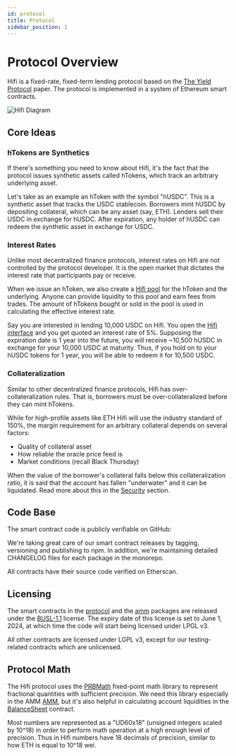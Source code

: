 ```yaml
---
id: protocol
title: Protocol
sidebar_position: 1
---
```



# Protocol Overview

Hifi is a fixed-rate, fixed-term lending protocol based on the [The Yield
Protocol](https://yield.is/YieldSpace.pdf) paper. The protocol is implemented in a system
of Ethereum smart contracts.

![Hifi Diagram](/img/overview/diagram.png)

## Core Ideas

### hTokens are Synthetics

If there's something you need to know about Hifi, it's the fact that the protocol issues synthetic assets called
hTokens, which track an arbitrary underlying asset.

Let's take as an example an hToken with the symbol "hUSDC". This is a synthetic asset that tracks the USDC stablecoin. Borrowers mint hUSDC by
depositing collateral, which can be any asset (say, ETH). Lenders sell their USDC in exchange for hUSDC. After
expiration, any holder of hUSDC can redeem the synthetic asset in exchange for USDC.

### Interest Rates

Unlike most decentralized finance protocols, interest rates on Hifi are not controlled by the protocol
developer. It is the open market that dictates the interest rate that participants pay or receive.

When we issue an hToken, we also create a [Hifi pool](../technical-reference/market-making/hifi-pool) for the hToken and
the underlying. Anyone can provide liquidity to this pool and earn fees from trades. The amount of hTokens
bought or sold in the pool is used in calculating the effective interest rate.

Say you are interested in lending 10,000 USDC on Hifi. You open the [Hifi interface](https://app.hifi.finance) and you get
quoted an interest rate of 5%. Supposing the expiration date is 1 year into the future, you will receive ~10,500 hUSDC in
exchange for your 10,000 USDC at maturity. Thus, if you hold on to your hUSDC tokens for 1 year, you will be able to
redeem it for 10,500 USDC.

### Collateralization

Similar to other decentralized finance protocols, Hifi has over-collateralization rules. That is, borrowers must be
over-collateralized before they can mint hTokens.

While for high-profile assets like ETH Hifi will use the industry standard of 150%, the margin requirement for an arbitrary collateral depends on several factors:

- Quality of collateral asset
- How reliable the oracle price feed is
- Market conditions (recall Black Thursday)

When the value of the borrower's collateral falls below this collateralization ratio, it is said that the account has fallen "underwater" and it can be liquidated. Read more about this in the [Security](./security.mdx) section.

## Code Base

The smart contract code is publicly verifiable on GitHub:

<LinkPreview
  href="https://github.com/hifi-finance/hifi"
  icon="github"
  subtitle="GitHub"
  title="GitHub - hifi-finance/hifi: Monorepo implementing the Hifi fixed-rate, fixed-term lending protocol"
/>

We're taking great care of our smart contract releases by tagging, versioning and publishing to npm. In addition, we're
maintaining detailed CHANGELOG files for each package in the monorepo.

All contracts have their source code verified on Etherscan.

## Licensing

The smart contracts in the
[protocol](https://github.com/hifi-finance/hifi/tree/%40hifi/protocol%401.11.0/packages/protocol) and the
[amm](https://github.com/hifi-finance/hifi/tree/%40hifi/amm%401.11.0/packages/amm) packages are released under the
[BUSL-1.1](https://github.com/hifi-finance/hifi/blob/f1b338ba94b765c829117969dfa7d5cd29b4d38d/LICENSE.md) license. The
expiry date of this license is set to June 1, 2024, at which time the code will start being licensed under LPGL v3.

All other contracts are licensed under LGPL v3, except for our testing-related contracts which are unlicensed.

## Protocol Math

The Hifi protocol uses the [PRBMath](https://github.com/paulrberg/prb-math) fixed-point math library to represent
fractional quantities with sufficient precision. We need this library especially in the AMM
[AMM](../technical-reference/market-making/hifi-pool), but it's also helpful in calculating account liquidities in the
[BalanceSheet](../technical-reference/core/balance-sheet.md) contract.

Most numbers are represented as a "UD60x18" (unsigned integers scaled by 10^18) in order to perform math operation at
a high enough level of precision. Thus in Hifi numbers have 18 decimals of precision, similar to how ETH is equal to 10^18 wei.
